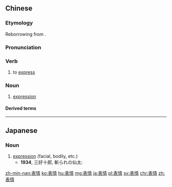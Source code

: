 ==Chinese==
{{zh-forms}}

===Etymology===
Reborrowing from {{etym|ja|zh}} {{ja-r|表情|ひょうじょう}}.

===Pronunciation===
{{zh-pron
|m=biǎoqíng
|c=biu2 cing4
|h=pfs=péu-chhìn
|mn=piáu-chêng
|ma=Zh-biaoqíng.ogg
|cat=v,n
}}

===Verb===
{{zh-verb}}

# to [[express]] {{gloss|one's feelings}}

===Noun===
{{zh-noun}}

# [[expression]] {{gloss|on one's face}}

====Derived terms====
{{zh-der|微表情}}

{{zh-cat|Intermediate}}

----

==Japanese==
{{ja-kanjitab|ひょう|じょう|yomi=on}}

===Noun===
{{ja-noun|ひょうじょう}}

# [[expression]] (facial, bodily, etc.)
#* '''1934''', 三好十郎, 斬られの仙太:
#*: {{ja-usex|明るいノンキな'''表情'''をしている。|あかるい ノンキ な '''ひょうじょう''' を している。|She has a cheerful, carefree expression.}}

[[zh-min-nan:表情]]
[[ko:表情]]
[[hu:表情]]
[[mg:表情]]
[[ja:表情]]
[[pl:表情]]
[[sv:表情]]
[[chr:表情]]
[[zh:表情]]